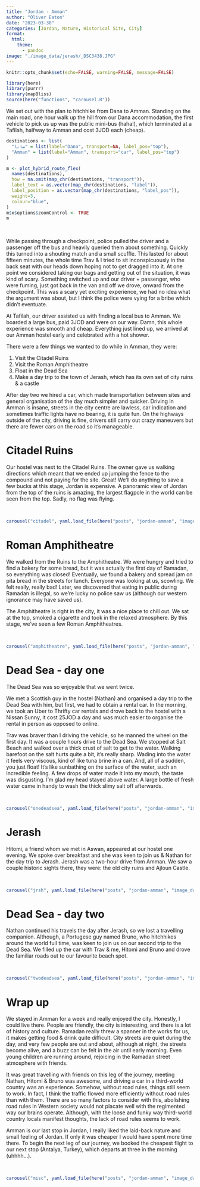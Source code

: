 ```yaml
---
title: "Jordan - Amman"
author: "Oliver Eaton"
date: "2023-03-30"
categories: [Jordan, Nature, Historical Site, City]
format: 
  html:
    theme: 
      - pandoc
image: "./image_data/jerash/_DSC3438.JPG"
---
```


```r
knitr::opts_chunk$set(echo=FALSE, warning=FALSE, message=FALSE)
```

```r
library(here)
library(purrr)
library(mapBliss)
source(here("functions", "carousel.R"))
```

We set out with the plan to hitchhike from Dana to Amman. Standing on the main road, one hour walk up the hill from our Dana accommodation, the first vehicle to pick us up was the public mini-bus (haha!), which terminated at a Tafilah, halfway to Amman and cost 3JOD each (cheap).

```r
destinations <- list(
  "ضانا" = list(label="Dana", transport=NA, label_pos="top"),
  "Amman" = list(label="Amman", transport="car", label_pos="top")
)

m <- plot_hybrid_route_flex(
  names(destinations), 
  how = na.omit(map_chr(destinations, "transport")), 
  label_text = as.vector(map_chr(destinations, "label")),
  label_position = as.vector(map_chr(destinations, "label_pos")),
  weight=3,
  colour="blue",
)
m$x$options$zoomControl <- TRUE
m
```

<br>

While passing through a checkpoint, police pulled the driver and a passenger off the bus and heavily queried them about something. Quickly this turned into a shouting match and a small scuffle. This lasted for about fifteen minutes, the whole time Trav & I tried to sit inconspicuously in the back seat with our heads down hoping not to get dragged into it. At one point we considered taking our bags and getting out of the situation, it was kind of scary. Something switched up and our driver + passenger, who were fuming, just got back in the van and off we drove, onward from the checkpoint. This was a scary yet exciting experience, we had no idea what the argument was about, but I think the police were vying for a bribe which didn't eventuate.

At Tafilah, our driver assisted us with finding a local bus to Amman. We boarded a large bus, paid 3JOD and were on our way. Damn, this whole experience was smooth and cheap. Everything just lined up, we arrived at our Amman hostel early and celebrated with a hot shower.

There were a few things we wanted to do while in Amman, they were:

1.  Visit the Citadel Ruins
2.  Visit the Roman Amphitheatre
3.  Float in the Dead Sea
4.  Make a day trip to the town of Jerash, which has its own set of city ruins & a castle

After day two we hired a car, which made transportation between sites and general organisation of the day much simpler and quicker. Driving in Amman is insane, streets in the city centre are lawless, car indication and sometimes traffic lights have no bearing, it is quite fun. On the highways outside of the city, driving is fine, drivers still carry out crazy maneuvers but there are fewer cars on the road so it's manageable.

# Citadel Ruins

Our hostel was next to the Citadel Ruins. The owner gave us walking directions which meant that we ended up jumping the fence to the compound and not paying for the site. Great! We'll do anything to save a few bucks at this stage, Jordan is expensive. A panoramic view of Jordan from the top of the ruins is amazing, the largest flagpole in the world can be seen from the top. Sadly, no flag was flying.

<br>

```r
carousel("citadel", yaml.load_file(here("posts", "jordan-amman", "image_data", "citadel", "citadel.yml")))
```

# Roman Amphitheatre

We walked from the Ruins to the Amphitheatre. We were hungry and tried to find a bakery for some bread, but it was actually the first day of Ramadan, so everything was closed! Eventually, we found a bakery and spread jam on pita bread in the streets for lunch. Everyone was looking at us, scowling. We felt really, really bad! Later, we discovered that eating in public during Ramadan is illegal, so we're lucky no police saw us (although our western ignorance may have saved us).

The Amphitheatre is right in the city, it was a nice place to chill out. We sat at the top, smoked a cigarette and took in the relaxed atmosphere. By this stage, we've seen a few Roman Amphitheatres.

<br>

```r
carousel("amphitheatre", yaml.load_file(here("posts", "jordan-amman", "image_data", "amphitheatre", "amphitheatre.yml")))
```

# Dead Sea - day one

The Dead Sea was so enjoyable that we went twice.

We met a Scottish guy in the hostel (Nathan) and organised a day trip to the Dead Sea with him, but first, we had to obtain a rental car. In the morning, we took an Uber to Thrifty car rentals and drove back to the hostel with a Nissan Sunny, it cost 25JOD a day and was much easier to organise the rental in person as opposed to online.

Trav was braver than I driving the vehicle, so he manned the wheel on the first day. It was a couple hours drive to the Dead Sea. We stopped at Salt Beach and walked over a thick crust of salt to get to the water. Walking barefoot on the salt hurts quite a bit, it's really sharp. Wading into the water it feels very viscous, kind of like tuna brine in a can. And, all of a sudden, you just float! It's like sunbathing on the surface of the water, such an incredible feeling. A few drops of water made it into my mouth, the taste was disgusting. I'm glad my head stayed above water. A large bottle of fresh water came in handy to wash the thick slimy salt off afterwards.

<br>

```r
carousel("onedeadsea", yaml.load_file(here("posts", "jordan-amman", "image_data", "onedeadsea", "onedeadsea.yml")))
```

# Jerash

Hitomi, a friend whom we met in Aswan, appeared at our hostel one evening. We spoke over breakfast and she was keen to join us & Nathan for the day trip to Jerash. Jerash was a two-hour drive from Amman. We saw a couple historic sights there, they were: the old city ruins and Ajloun Castle.

<br>

```r
carousel("jrsh", yaml.load_file(here("posts", "jordan-amman", "image_data", "jerash", "jerash.yml")))
```

# Dead Sea - day two

Nathan continued his travels the day after Jerash, so we lost a travelling companion. Although, a Portugese guy named Bruno, who hitchhikes around the world full time, was keen to join us on our second trip to the Dead Sea. We filled up the car with Trav & me, Hitomi and Bruno and drove the familiar roads out to our favourite beach spot.

<br>

```r
carousel("twodeadsea", yaml.load_file(here("posts", "jordan-amman", "image_data", "twodeadsea", "twodeadsea.yml")))
```

# Wrap up

We stayed in Amman for a week and really enjoyed the city. Honestly, I could live there. People are friendly, the city is interesting, and there is a lot of history and culture. Ramadan really threw a spanner in the works for us, it makes getting food & drink quite difficult. City streets are quiet during the day, and very few people are out and about, although at night, the streets become alive, and a buzz can be felt in the air until early morning. Even young children are running around, rejoicing in the Ramadan street atmosphere with friends.

It was great travelling with friends on this leg of the journey, meeting Nathan, Hitomi & Bruno was awesome, and driving a car in a third-world country was an experience. Somehow, without road rules, things still seem to work. In fact, I think the traffic flowed more efficiently without road rules than with them. There are so many factors to consider with this, abolishing road rules in Western society would not placate well with the regimented way our brains operate. Although, with the loose and funky way third-world country locals manifest thoughts, the lack of road rules seems to work.

Amman is our last stop in Jordan, I really liked the laid-back nature and small feeling of Jordan. If only it was cheaper I would have spent more time there. To begin the next leg of our journey, we booked the cheapest flight to our next stop (Antalya, Turkey), which departs at three in the morning (uhhhh...).

<br>

```r
carousel("misc", yaml.load_file(here("posts", "jordan-amman", "image_data", "misc", "misc.yml")))
```
